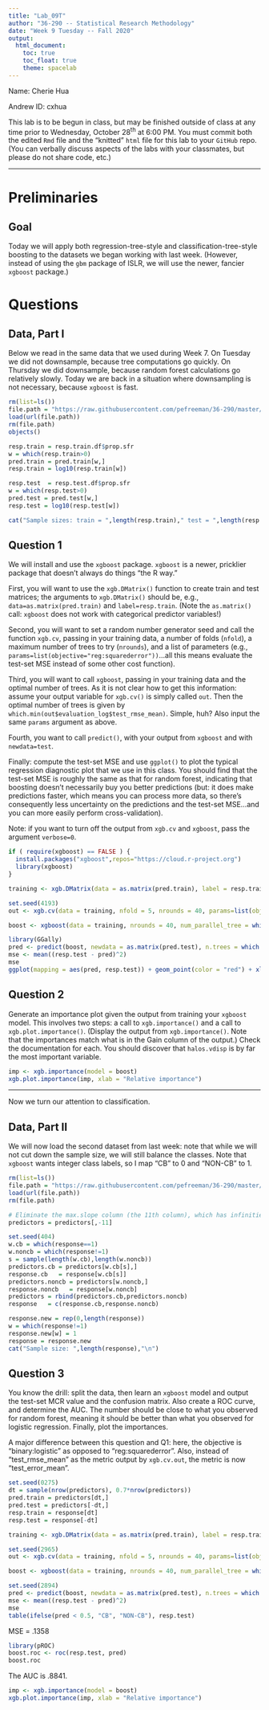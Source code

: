 ```yaml
---
title: "Lab_09T"
author: "36-290 -- Statistical Research Methodology"
date: "Week 9 Tuesday -- Fall 2020"
output: 
  html_document:
    toc: true
    toc_float: true
    theme: spacelab
---
```


Name: Cherie Hua

Andrew ID: cxhua

This lab is to be begun in class, but may be finished outside of class at any time prior to Wednesday, October 28<sup>th</sup> at 6:00 PM. You must commit both the edited `Rmd` file and the "knitted" `html` file for this lab to your `GitHub` repo. (You can verbally discuss aspects of the labs with your classmates, but please do not share code, etc.)

---

# Preliminaries

## Goal

Today we will apply both regression-tree-style and classification-tree-style boosting to the datasets we began working with last week. (However, instead of using the `gbm` package of ISLR, we will use the newer, fancier `xgboost` package.)

# Questions

## Data, Part I

Below we read in the same data that we used during Week 7. On Tuesday we did not downsample, because tree computations go quickly. On Thursday we did downsample, because random forest calculations go relatively slowly. Today we are back in a situation where downsampling is not necessary, because `xgboost` is fast.
```r
rm(list=ls())
file.path = "https://raw.githubusercontent.com/pefreeman/36-290/master/EXAMPLE_DATASETS/DM_GALAXY/Massive_Black_II.Rdata"
load(url(file.path))
rm(file.path)
objects()

resp.train = resp.train.df$prop.sfr
w = which(resp.train>0)
pred.train = pred.train[w,]
resp.train = log10(resp.train[w])

resp.test  = resp.test.df$prop.sfr
w = which(resp.test>0)
pred.test = pred.test[w,]
resp.test = log10(resp.test[w])

cat("Sample sizes: train = ",length(resp.train)," test = ",length(resp.test),"\n")
```

## Question 1

We will install and use the `xgboost` package. `xgboost` is a newer, pricklier package that doesn't always do things "the R way." 

First, you will want to use the `xgb.DMatrix()` function to create train and test matrices; the arguments to `xgb.DMatrix()` should be, e.g., `data=as.matrix(pred.train)` and `label=resp.train`. (Note the `as.matrix()` call: `xgboost` does not work with categorical predictor variables!)

Second, you will want to set a random number generator seed and call the function `xgb.cv`, passing in your training data, a number of folds (`nfold`), a maximum number of trees to try (`nrounds`), and a list of parameters (e.g., `params=list(objective="reg:squarederror"))`...all this means evaluate the test-set MSE instead of some other cost function).

Third, you will want to call `xgboost`, passing in your training data and the optimal number of trees. As it is not clear how to get this information: assume your output variable for `xgb.cv()` is simply called `out`. Then the optimal number of trees is given by `which.min(out$evaluation_log$test_rmse_mean)`. Simple, huh? Also input the same `params` argument as above.

Fourth, you want to call `predict()`, with your output from `xgboost` and with `newdata=test`.

Finally: compute the test-set MSE and use `ggplot()` to plot the typical regression diagnostic plot that we use in this class. You should find that the test-set MSE is roughly the same as that for random forest, indicating that boosting doesn't necessarily buy you better predictions (but: it does make predictions faster, which means you can process more data, so there's consequently less uncertainty on the predictions and the test-set MSE...and you can more easily perform cross-validation).

Note: if you want to turn off the output from `xgb.cv` and `xgboost`, pass the argument `verbose=0`.
```r
if ( require(xgboost) == FALSE ) {
  install.packages("xgboost",repos="https://cloud.r-project.org")
  library(xgboost)
}

training <- xgb.DMatrix(data = as.matrix(pred.train), label = resp.train)

set.seed(4193)
out <- xgb.cv(data = training, nfold = 5, nrounds = 40, params=list(objective="reg:squarederror"), verbose = 0)

boost <- xgboost(data = training, nrounds = 40, num_parallel_tree = which.min(out$evaluation_log$test_rmse_mean), params=list(objective="reg:squarederror"), verbose = 0)
```

```r
library(GGally)
pred <- predict(boost, newdata = as.matrix(pred.test), n.trees = which.min(out$evaluation_log$test_rmse_mean))
mse <- mean((resp.test - pred)^2)
mse
ggplot(mapping = aes(pred, resp.test)) + geom_point(color = "red") + xlim(-3, 2) + ylim(-3, 2)
```


## Question 2

Generate an importance plot given the output from training your `xgboost` model. This involves two steps: a call to `xgb.importance()` and a call to `xgb.plot.importance()`. (Display the output from `xgb.importance()`. Note that the importances match what is in the Gain column of the output.) Check the documentation for each. You should discover that `halos.vdisp` is by far the most important variable.
```r
imp <- xgb.importance(model = boost)
xgb.plot.importance(imp, xlab = "Relative importance")
```

---

Now we turn our attention to classification.

## Data, Part II

We will now load the second dataset from last week: note that while we will not cut down the sample size, we will still balance the classes. Note that `xgboost` wants integer class labels, so I map "CB" to 0 and "NON-CB" to 1.
```r
rm(list=ls())
file.path = "https://raw.githubusercontent.com/pefreeman/36-290/master/EXAMPLE_DATASETS/TD_CLASS/css_data.Rdata"
load(url(file.path))
rm(file.path)

# Eliminate the max.slope column (the 11th column), which has infinities.
predictors = predictors[,-11]

set.seed(404)
w.cb = which(response==1)
w.noncb = which(response!=1)
s = sample(length(w.cb),length(w.noncb))
predictors.cb = predictors[w.cb[s],]
response.cb   = response[w.cb[s]]
predictors.noncb = predictors[w.noncb,]
response.noncb   = response[w.noncb]
predictors = rbind(predictors.cb,predictors.noncb)
response   = c(response.cb,response.noncb)

response.new = rep(0,length(response))
w = which(response!=1)
response.new[w] = 1
response = response.new
cat("Sample size: ",length(response),"\n")
```

## Question 3

You know the drill: split the data, then learn an `xgboost` model and output the test-set MCR value and the confusion matrix. Also create a ROC curve, and determine the AUC. The number should be close to what you observed for random forest, meaning it should be better than what you observed for logistic regression. Finally, plot the importances.

A major difference between this question and Q1: here, the objective is "binary:logistic" as opposed to "reg:squarederror". Also, instead of "test_rmse_mean" as the metric output by `xgb.cv.out`, the metric is now "test_error_mean".
```r
set.seed(0275)
dt = sample(nrow(predictors), 0.7*nrow(predictors))
pred.train = predictors[dt,]
pred.test = predictors[-dt,]
resp.train = response[dt]
resp.test = response[-dt]

training <- xgb.DMatrix(data = as.matrix(pred.train), label = resp.train)

set.seed(2965)
out <- xgb.cv(data = training, nfold = 5, nrounds = 40, params=list(objective="binary:logistic"), verbose = 0)

boost <- xgboost(data = training, nrounds = 40, num_parallel_tree = which.min(out$evaluation_log$test_error_mean), params=list(objective="binary:logistic"), verbose = 0)
```

```r
set.seed(2894)
pred <- predict(boost, newdata = as.matrix(pred.test), n.trees = which.min(out$evaluation_log$test_error_mean))
mse <- mean((resp.test - pred)^2)
mse
table(ifelse(pred < 0.5, "CB", "NON-CB"), resp.test)
```
MSE = .1358

```r
library(pROC)
boost.roc <- roc(resp.test, pred)
boost.roc
```
The AUC is .8841.

```r
imp <- xgb.importance(model = boost)
xgb.plot.importance(imp, xlab = "Relative importance")
```